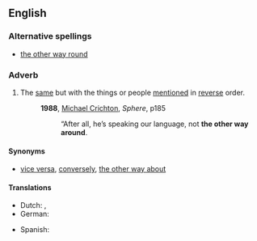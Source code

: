 ==English==

===Alternative spellings===
* [[the other way round]]

===Adverb===
{{en-adv|pos=the [[other]] [[way]] [[around]]|-}}

# The [[same]] but with the things or people [[mention]]ed in [[reverse]] order.
#: '''1988''', [[w:Michael Crichton|Michael Crichton]], ''Sphere'', p185
#:: “After all, he’s speaking our language, not '''the other way around'''.

====Synonyms====
* [[vice versa]], [[converse]]ly, [[the other way about]]

====Translations====
{{trans-top|same but with things reversed}}
* Dutch: {{t-|nl|omgekeerd}}, {{t+|nl|andersom}}
* German: {{t-|de|umgekehrt}}
{{trans-mid}}
* Spanish: {{t-|es|al revés}}
{{trans-bottom}}